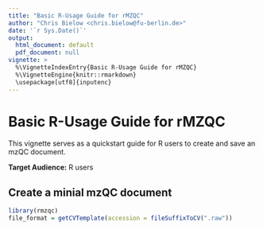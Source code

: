 ```yaml
---
title: "Basic R-Usage Guide for rMZQC"
author: "Chris Bielow <chris.bielow@fu-berlin.de>"
date: '`r Sys.Date()`'
output:
  html_document: default
  pdf_document: null
vignette: >
  %\VignetteIndexEntry{Basic R-Usage Guide for rMZQC}
  %\VignetteEngine{knitr::rmarkdown}
  \usepackage[utf8]{inputenc}
---
```


# Basic R-Usage Guide for rMZQC

This vignette serves as a quickstart guide for R users to create and save an mzQC document.

**Target Audience:** R users


## Create a minial mzQC document


```r
library(rmzqc)
file_format = getCVTemplate(accession = fileSuffixToCV(".raw"))

```


